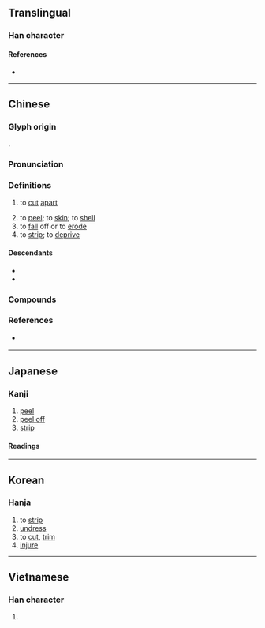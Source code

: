 {{also|剥}}
{{character info/new}}
==Translingual==

===Han character===
{{Han char|rn=18|rad=刀|as=08|sn=10|four=22100|canj=VELN|ids=⿰彔刂}}

====References====
* {{Han ref|kx=0141.210|dkj=02049|dj=0321.040|hdz=10346.040|uh=525D|ud=21085|bh=ADE9|bd=44521}}

----

==Chinese==
{{zh-forms|s=剥|t2=剥|alt=𠚩}}

===Glyph origin===
{{Han etym}}
{{Han compound|彔|刀|c1=p|c2=s|ls=psc}}.

===Pronunciation===
{{zh-pron
|m=bāo,bō,1nb=standard in Mainland,1nc=variant in Taiwan,2nb=standard in Mainland and Taiwan
|m_note=bō - limited to compounds or idiomatic phrases in Mainland
|c=mok1
|h=pfs=pok
|mn=pak/pok
|mn_note=pak - vernacular; pok - literary
|mc=y
|oc=y
|cat=v,n
}}

===Definitions===
{{zh-hanzi}}

# {{lb|zh|Classical}} to [[cut]] [[apart]]
# to [[peel]]; to [[skin]]; to [[shell]]
# to [[fall]] off or to [[erode]]
# to [[strip]]; to [[deprive]]

====Descendants====
* {{desc|lo|ປອກ||peel|bor=1}}
* {{desc|th|ปอก||peel|bor=1}}

===Compounds===
{{zh-der|剝離作用|剝膚錐髓|剽剝|必必剝剝|侵剝百端|刻剝|剝皮剔骨|必剝|剝啄|剝剝啄啄|剝極必復|剋剝|剝削者|吞剝|剝皮|剝盡|剝挽|剝奪|彈剝|剝船|乾剝剝|剝蝕|凍剝剝|剝落|圮剝|屯剝|團剝|剝離|剝削|剝痛瘡|嗶嗶剝剝|刳剝|剝削小民|剝皮剉骨|剝面皮|剝脫|剝一層皮|剝皮抽筋|嗶剝|否剝|剝剝|剝膚|割剝|剝蝕作用|剝落斑殘|剝膚椎髓|環狀剝皮|沒彈剝|抽剝|抽筋剝皮|斑剝|畢畢剝剝|抽絲剝繭|洗剝|盤剝|生吞活剝|摧剝|活剝生吞|老剝皮|網膜剝離|蹇剝|脫剝|重利盤剝|蝕剝}}

===References===
* {{q|Min Nan}} {{thcwd|5741}}

----

==Japanese==

===Kanji===
{{ja-kanji|grade=|rs=刀08|shin=剥}}

# [[peel]]
# [[peel off]]
# [[strip]]

====Readings====
{{ja-readings
|goon=ほく
|kanon=はく
|kun=は-がす, は-がれる, は-げる, は-ぐ, む-く
}}

----

==Korean==

===Hanja===
{{ko-hanja|hangeul=박|rv=bak|mr=pak|y=pak}}

# to [[strip]]
# [[undress]]
# to [[cut]], [[trim]]
# [[injure]]

----

==Vietnamese==

===Han character===
{{vi-hantu|[[bác]], [[bóc]]|rs=刀08}}

# {{defn|lang=vi|sort=刀08}}